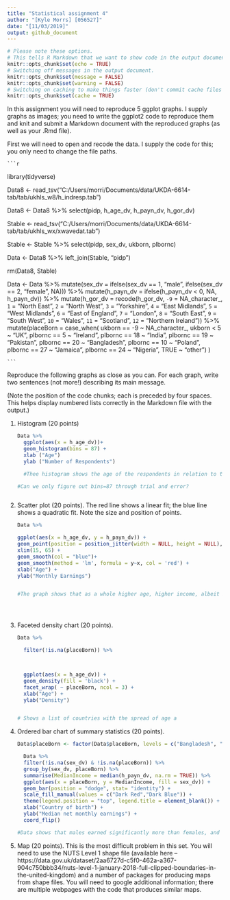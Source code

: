 ```yaml
---
title: "Statistical assignment 4"
author: "[Kyle Morrs] [056527]"
date: "[11/03/2019]"
output: github_document
---
```


```r
# Please note these options.
# This tells R Markdown that we want to show code in the output document.
knitr::opts_chunk$set(echo = TRUE)
# Switching off messages in the output document. 
knitr::opts_chunk$set(message = FALSE)
knitr::opts_chunk$set(warning = FALSE)
# Switching on caching to make things faster (don't commit cache files on Github).
knitr::opts_chunk$set(cache = TRUE)
```

In this assignment you will need to reproduce 5 ggplot graphs. I supply graphs as images; you need to write the ggplot2 code to reproduce them and knit and submit a Markdown document with the reproduced graphs (as well as your .Rmd file).

First we will need to open and recode the data. I supply the code for this; you only need to change the file paths.

    ```r
library(tidyverse)
    
Data8 <- read_tsv("C:/Users/morri/Documents/data/UKDA-6614-tab/tab/ukhls_w8/h_indresp.tab")

Data8 <- Data8 %>%
        select(pidp, h_age_dv, h_payn_dv, h_gor_dv)

Stable <- read_tsv("C:/Users/morri/Documents/data/UKDA-6614-tab/tab/ukhls_wx/xwavedat.tab")

Stable <- Stable %>%
        select(pidp, sex_dv, ukborn, plbornc)

Data <- Data8 %>% left_join(Stable, "pidp")

rm(Data8, Stable)

Data <- Data %>%
        mutate(sex_dv = ifelse(sex_dv == 1, "male",
                           ifelse(sex_dv == 2, "female", NA))) %>%
        mutate(h_payn_dv = ifelse(h_payn_dv < 0, NA, h_payn_dv)) %>%
        mutate(h_gor_dv = recode(h_gor_dv,
                         `-9` = NA_character_,
                         `1` = "North East",
                         `2` = "North West",
                         `3` = "Yorkshire",
                         `4` = "East Midlands",
                         `5` = "West Midlands",
                         `6` = "East of England",
                         `7` = "London",
                         `8` = "South East",
                         `9` = "South West",
                         `10` = "Wales",
                         `11` = "Scotland",
                         `12` = "Northern Ireland")) %>%
        mutate(placeBorn = case_when(
                ukborn  == -9 ~ NA_character_,
                ukborn < 5 ~ "UK",
                plbornc == 5 ~ "Ireland",
                plbornc == 18 ~ "India",
                plbornc == 19 ~ "Pakistan",
                plbornc == 20 ~ "Bangladesh",
                plbornc == 10 ~ "Poland",
                plbornc == 27 ~ "Jamaica",
                plbornc == 24 ~ "Nigeria",
                TRUE ~ "other")
        )

    ```

Reproduce the following graphs as close as you can. For each graph, write two sentences (not more!) describing its main message.

(Note the position of the code chunks; each is preceded by four spaces. This helps display numbered lists correctly in the Markdown file with the output.)

1. Histogram (20 points)

    ```r

    
    Data %>%
      ggplot(aes(x = h_age_dv))+ 
      geom_histogram(bins = 87) +
      xlab ("Age")
      ylab ("Number of Respondents")
      
      #Thee histogram shows the age of the respondents in relation to the number of respondents. It shows the number of respondents decreasing until roughly 25, then peaking at 50 before decreasing again 
    
    #Can we only figure out bins=87 through trial and error?
    
    
         
    ```

2. Scatter plot (20 points). The red line shows a linear fit; the blue line shows a quadratic fit. Note the size and position of points.

    ```r
    
    Data %>%
      
    ggplot(aes(x = h_age_dv, y = h_payn_dv)) +
    geom_point(position = position_jitter(width = NULL, height = NULL), size = 0.5)+
    xlim(15, 65) +
    geom_smooth(col = "blue")+
    geom_smooth(method = 'lm', formula = y~x, col = 'red') +
    xlab("Age") +
    ylab("Monthly Earnings")
    
    
    #The graph shows that as a whole higher age, higher income, albeit it a very weak relation, where as the blue line more accurately shows the income dependent on age regarding things (potentially) such as lack of experience at a younger age, hence less income, and retirment at the older age, hence less income.
    
    
    
    

    ```

3. Faceted density chart (20 points).

    ```r

    
    Data %>%
      
      filter(!is.na(placeBorn)) %>%
             
             
      
      ggplot(aes(x = h_age_dv)) +
      geom_density(fill = 'black') +
      facet_wrap( ~ placeBorn, ncol = 3) +
      xlab("Age") +
      ylab("Density")
      
    
   # Shows a list of countries with the spread of age a
    
    ```

4. Ordered bar chart of summary statistics (20 points).

    ```r
  
    Data$placeBorn <- factor(Data$placeBorn, levels = c("Bangladesh", "Pakistan", "Poland", "Jamaica", "India", "UK", "Other", "Nigeria", "Ireland"))
    
      Data %>%
      filter(!is.na(sex_dv) & !is.na(placeBorn)) %>%
      group_by(sex_dv, placeBorn) %>%
      summarise(MedianIncome = median(h_payn_dv, na.rm = TRUE)) %>%
      ggplot(aes(x = placeBorn, y = MedianIncome, fill = sex_dv)) +
      geom_bar(position = "dodge", stat= "identity") +
      scale_fill_manual(values = c("Dark Red","Dark Blue")) +
      theme(legend.position = "top", legend.title = element_blank()) +
      xlab("Country of birth") +
      ylab("Median net monthly earnings") +
      coord_flip()
      
    #Data shows that males earned significantly more than females, and that geography seemingly does not play as significant of a role. 
    

    ```

5. Map (20 points). This is the most difficult problem in this set. You will need to use the NUTS Level 1 shape file (available here -- https://data.gov.uk/dataset/2aa6727d-c5f0-462a-a367-904c750bbb34/nuts-level-1-january-2018-full-clipped-boundaries-in-the-united-kingdom) and a number of packages for producing maps from shape files. You will need to google additional information; there are multiple webpages with the code that produces similar maps.

    ```r
   
    

    ```
